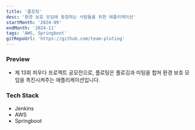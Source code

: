 ```yaml
---
title: '플로팅'
desc: '환경 보호 모임에 동참하는 사람들을 위한 애플리케이션'
startMonth: '2024-09'
endMonth: '2024-11'
tags: 'AWS, Springboot'
gitRepoUrl: 'https://github.com/team-ploting'
---
```


### Preview

- 제 13회 피우다 프로젝트 공모전으로, 플로팅은 플로깅과 미팅을 합쳐 환경 보호 모임을 촉진시켜주는 애플리케이션입니다.

### Tech Stack

- Jenkins
- AWS
- Springboot
